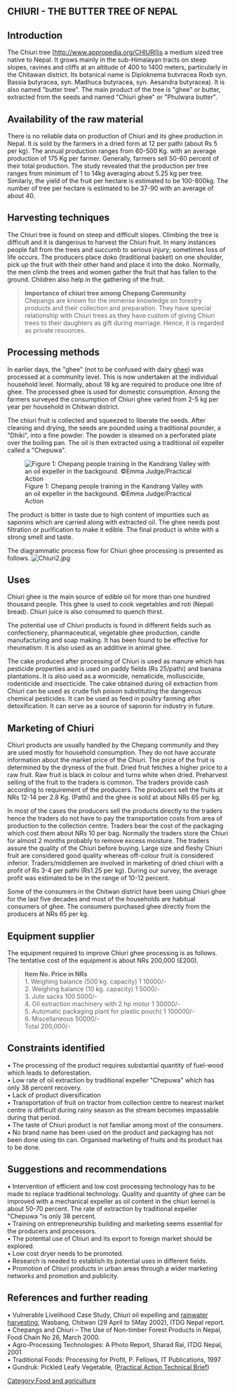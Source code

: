 [[Category:Food and agriculture]]

== CHIURI - THE BUTTER TREE OF NEPAL ==
  

== Introduction ==
The Chiuri tree [http://www.appropedia.org/CHIURI]is a medium sized tree native to Nepal.  It grows mainly in the sub-Himalayan tracts on steep slopes, ravines and cliffs at an altitude of 400 to 1400 meters, particularly in the Chitawan district.  Its botanical name is Diploknema butvracea Roxb syn. Bassia butyracea, syn. Madhuca butyracea, syn. Aesandra butyracea).  It is also named "butter tree".  The main product of the tree is "ghee" or butter, extracted from the seeds and named "Chiuri ghee" or "Phulwara butter".  
 

== Availability of the raw material ==
There is no reliable data on production of Chiuri and its ghee production in Nepal.  It is sold by the farmers in a dried form at 12 per pathi (about Rs 5 per kg).  The annual production ranges from 60-500 Kg. with an average production of 175 Kg per farmer.  Generally, farmers sell 50-60 percent of their total production.  The study revealed that the production per tree ranges from minimum of 1 to 14kg averaging about 5.25 kg per tree.  Similarly, the yield of the fruit per hectare is estimated to be 100-800kg.  The number of tree per hectare is estimated to be 37-90 with an average of about 40.  
 

== Harvesting techniques ==
The Chiuri tree is found on steep and difficult slopes.  Climbing the tree is difficult and it is dangerous to harvest the Chiuri fruit.  In many instances people fall from the trees and succumb to serious injury; sometimes loss of life occurs.  The producers place doko (traditional basket) on one shoulder, pick up the fruit with their other hand and place it into the doko.  Normally, the men climb the trees and women gather the fruit that has fallen to the ground.  Children also help in the gathering of the fruit. 
 
<blockquote>
'''Importance of chiuri tree among Chepang Community''' 
<br> 
Chepangs are known for the immense knowledge on forestry products and their collection and preparation.  They have special relationship with Chiuri trees as they have custom of giving Chiuri trees to their daughters as gift during marriage.  Hence, it is regarded as private resources.
</blockquote> 

 

== Processing methods ==
In earlier days, the "ghee" (not to be confused with dairy [[ghee]])  was processed at a community level.  This is now undertaken at the individual household level.  Normally, about 18 kg are required to produce one litre of ghee. The processed ghee is used for domestic consumption.  Among the farmers surveyed the consumption of Chiuri ghee varied from 2-5 kg per year per household in Chitwan district.  
 
The chiuri fruit is collected and squeezed to liberate the seeds.  After cleaning and drying, the seeds are pounded using a traditional pounder, a "Dhiki", into a fine powder.  The powder is steamed on a perforated plate over the boiling pan.  The oil is then extracted using a traditional oil expeller called a "Chepuwa".  

 
[[Image:Chiuri1.jpg |thumb| Figure 1: Chepang people training in the Kandrang Valley with an oil expeller in the backgound. ©Emma Judge/Practical Action]] 

 
 
The product is bitter in taste due to high content of impurities such as saponins which are carried along with extracted oil.  The ghee needs post filtration or purification to make it edible.  The final product is white with a strong smell and taste. 
 
The diagrammatic process flow for Chiuri ghee processing is presented as follows. 
[[Image:Chiuri2.jpg]]

== Uses ==
Chiuri ghee is the main source of edible oil for more than one hundred thousand people.  This ghee is used to cook vegetables and roti (Nepali bread).  Chiuri juice is also consumed to quench thirst.   
 
The potential use of Chiuri products is found in different fields such as confectionery, pharmaceutical, vegetable ghee production, candle manufacturing and soap making.  It has been found to be effective for rheumatism.  It is also used as an additive in animal ghee.  
 
The cake produced after processing of Chiuri is used as manure which has pesticide properties and is used on paddy fields (Rs 25/pathi) and banana plantations.  It is also used as a wormicide, nematicide, molluscicide, rodenticide and insecticide.  The cake obtained during oil extraction from Chiuri can be used as crude fish poison substituting the dangerous chemical pesticides.  It can be used as feed in poultry farming after detoxification.  It can serve as a source of saponin for industry in future. 
 

== Marketing of Chiuri ==
Chiuri products are usually handled by the Chepang community and they are used mostly for household consumption.  They do not have accurate information about the market price of the Chiuri.  The price of the fruit is determined by the dryness of the fruit.  Dried fruit fetches a higher price to a raw fruit.  Raw fruit is black in colour and turns white when dried.  Preharvest selling of the fruit to the traders is common.  The traders provide cash according to requirement of the producers.  The producers sell the fruits at NRs 12-14 per 2.8 Kg. (Pathi) and the ghee is sold at about NRs 65 per kg. 
 
In most of the cases the producers sell the products directly to the traders hence the traders do not have to pay the transportation costs from area of production to the collection centre.  Traders bear the cost of the packaging which cost them about NRs 10 per bag.  Normally the traders store the Chiuri for almost 2 months probably to remove excess moisture.  The traders assure the quality of the Chiuri before buying.  Large size and fleshy Chiuri fruit are considered good quality whereas off-colour fruit is considered inferior.  Traders/middlemen are involved in marketing of dried chiuri with a profit of Rs 3-4 per pathi (Rs1.25 per kg). During our survey, the average profit was estimated to be in the range of 10-12 percent.  
 
Some of the consumers in the Chitwan district have been using Chiuri ghee for the last five decades and most of the households are habitual consumers of ghee.  The consumers purchased ghee directly from the producers at NRs 65 per kg. 
 

== Equipment supplier ==
The equipment required to improve Chiuri ghee processing is as follows.  The tentative cost of the equipment is about NRs 200,000 (£200). 
 
 <blockquote>
'''Item No. Price in NRs''' 
<br> 
1. Weighing balance (500 kg. capacity) 1 10000/- <br>
2. Weighing balance (10 kg. capacity) 1 5000/- 
<br>
3. Jute sacks  100 5000/- 
<br>
4. Oil extraction machinery with 2 hp motor 1 30000/-<br> 
5. Automatic packaging plant for plastic pouch) 1 100000/- <br>
6. Miscellaneous  50000/-<br>
  Total 200,000/-
<br>
</blockquote>  


 

== Constraints identified ==
• The processing of the product requires substantial quantity of fuel-wood which leads to deforestation. <br>
• Low rate of oil extraction by traditional expeller "Chepuwa" which has only 38 percent recovery. <br> 
• Lack of product diversification 
<br>
• Transportation of fruit on tractor from collection centre to nearest market centre is difficult during rainy season as the stream becomes impassable during that period. <br>
• The taste of Chiuri product is not familiar among most of the consumers. 
<br>
• No brand name has been used on the product and packaging has not been done using tin can.  Organised marketing of fruits and its product has to be done. <br>
 


== Suggestions and recommendations ==
• Intervention of efficient and low cost processing technology has to be made to replace traditional technology.  Quality and quantity of ghee can be improved with a mechanical expeller as oil content in the chiuri kernel is about 50-70 percent.  The rate of extraction by traditional expeller "Chepuwa "is only 38 percent.  
<br>
• Training on entrepreneurship building and marketing seems essential for the producers and processors. <br>
• The potential use of Chiuri and its export to foreign market should be explored.  
<br>
• Low cost dryer needs to be promoted.<br> 
• Research is needed to establish its potential uses in different fields.<br> 
• Promotion of Chiuri products in urban areas through a wider marketing networks and promotion and publicity.<br> 
 


== References and further reading ==
• Vulnerable Livelihood Case Study, Chiuri oil expelling and [[rainwater harvesting]], Wasbang, Chitwan (29 April to 5May 2002), ITDG Nepal report. <br>
• Chepangs and Chiuri – The Use of Non-timber Forest Products in Nepal, Food Chain No 26, March 2000. <br>
• Agro-Processing Technologies: A Photo Report, Sharad Rai, ITDG Nepal, 2001 <br>
• Traditional Foods: Processing for Profit, P. Fellows, IT Publications, 1997 <br>
• Gundruk: Pickled Leafy Vegetable, ([[Practical Action Technical Brief]]) <br>